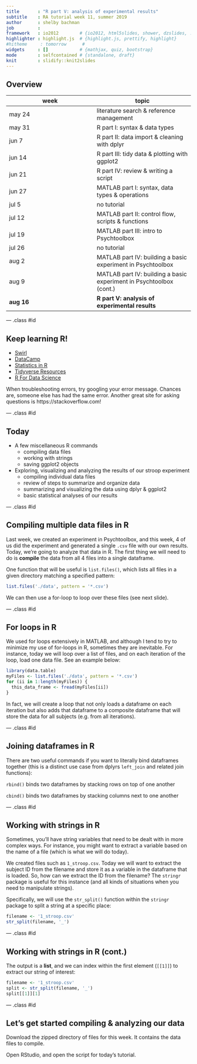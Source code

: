 ```yaml
---
title       : "R part V: analysis of experimental results"
subtitle    : RA tutorial week 11, summer 2019
author      : shelby bachman
job         : 
framework   : io2012        # {io2012, html5slides, shower, dzslides, ...}
highlighter : highlight.js  # {highlight.js, prettify, highlight}
#hitheme     : tomorrow      # 
widgets     : []            # {mathjax, quiz, bootstrap}
mode        : selfcontained # {standalone, draft}
knit        : slidify::knit2slides
---
```


<style>
.title-slide {
  background-color: #bbbcce; /* #EDE0CF; ; #CA9F9D*/
}
strong {
  font-weight: bold;
}
em {
  font-style: italic
}
.title-slide hgroup > h1{
  font-family: 'Oswald';
}

.title-slide hgroup > h2{
  font-family: 'Oswald','Calibri';
}
slide:not(.segue) h2{
  font-family: Trebuchet MS; /*, 'Oswald', sans-serif; */
}
</style>

## Overview

week | topic
--------- |----------
may 24 | literature search & reference management
may 31    | R part I: syntax & data types
jun 7     | R part II: data import & cleaning with dplyr
jun 14    | R part III: tidy data & plotting with ggplot2
jun 21    | R part IV: review & writing a script
jun 27    | MATLAB part I: syntax, data types & operations
jul 5     | no tutorial
jul 12    | MATLAB part II: control flow, scripts & functions
jul 19    | MATLAB part III: intro to Psychtoolbox
jul 26    | no tutorial
aug 2     | MATLAB part IV: building a basic experiment in Psychtoolbox
aug 9     | MATLAB part IV: building a basic experiment in Psychtoolbox (cont.)
**aug 16**    | **R part V: analysis of experimental results**

--- .class #id

## Keep learning R!

- [Swirl](https://swirlstats.com/students.html)
- [DataCamp](https://www.datacamp.com/)
- [Statistics in R](https://www.statmethods.net/stats/index.html)
- [Tidyverse Resources](https://www.tidyverse.org/learn/)
- [R For Data Science](https://r4ds.had.co.nz/)

When troubleshooting errors, try googling your error message. Chances are, someone else has had the same error. Another great site for asking questions is https://stackoverflow.com!

--- .class #id

## Today

- A few miscellaneous R commands
    - compiling data files
    - working with strings
    - saving ggplot2 objects
- Exploring, visualizing and analyzing the results of our stroop experiment
    - compiling individual data files
    - review of steps to summarize and organize data
    - summarizing and visualizing the data using dplyr & ggplot2
    - basic statistical analyses of our results

--- .class #id

## Compiling multiple data files in R

Last week, we created an experiment in Psychtoolbox, and this week, 4 of us did the experiment and generated a single `.csv` file with our own results. Today, we're going to analyze that data in R. The first thing we will need to do is **compile** the data from all 4 files into a single dataframe.

One function that will be useful is `list.files()`, which lists all files in a given directory matching a specified pattern:

```r

list.files('./data', pattern = '*.csv')

```

We can then use a for-loop to loop over these files (see next slide).

--- .class #id

## For loops in R

We used for loops extensively in MATLAB, and although I tend to try to minimize my use of for-loops in R, sometimes they are inevitable. For instance, today we will loop over a list of files, and on each iteration of the loop, load one data file. See an example below:

```r

library(data.table)
myFiles <- list.files('./data', pattern = '*.csv')
for (ii in 1:length(myFiles)) {
  this_data_frame <- fread(myFiles[ii])
}

```

In fact, we will create a loop that not only loads a dataframe on each iteration but also adds that dataframe to a composite dataframe that will store the data for all subjects (e.g. from all iterations).

--- .class #id

## Joining dataframes in R

There are two useful commands if you want to literally bind dataframes together (this is a distinct use case from dplyrs `left_join` and related join functions):

`rbind()` binds two dataframes by stacking rows on top of one another

`cbind()` binds two dataframes by stacking columns next to one another

--- .class #id

## Working with strings in R

Sometimes, you'll have string variables that need to be dealt with in more complex ways. For instance, you might want to extract a variable based on the name of a file (which is what we will do today).

We created files such as `1_stroop.csv`. Today we will want to extract the subject ID from the filename and store it as a variable in the dataframe that is loaded. So, how can we extract the ID from the filename? The `stringr` package is useful for this instance (and all kinds of situations when you need to manipulate strings).

Specifically, we will use the `str_split()` function within the `stringr` package to split a string at a specific place:

```r

filename <- '1_stroop.csv'
str_split(filename, '_')

```

--- .class #id

## Working with strings in R (cont.)

The output is a **list**, and we can index within the first element (`[[1]]`) to extract our string of interest:

```r

filename <- '1_stroop.csv'
split <- str_split(filename, '_')
split[[1]][1]

```

--- .class #id

## Let's get started compiling & analyzing our data

Download the zipped directory of files for this week. It contains the data files to compile. 

Open RStudio, and open the script for today's tutorial.

